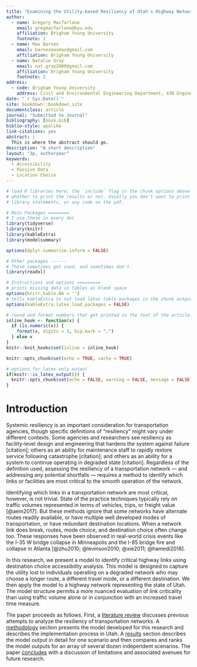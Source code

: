 ```yaml
---
title: "Examining the Utility-based Resiliency of Utah's Highway Network"
author:
  - name: Gregory Macfarlane
    email: gregmacfarlane@byu.edu
    affiliation: Brigham Young University
    footnote: 1
  - name: Max Barnes
    email: barnesmaxmax@gmail.com
    affiliation: Brigham Young University
  - name: Natalie Gray
    email: nat.gray2000@gmail.com
    affiliation: Brigham Young University
    footnote: 2
address:
  - code: Brigham Young University
    address: Civil and Environmental Engineering Department, 430 Engineering Building, Provo, Utah 84602
date: "`r Sys.Date()`"
site: bookdown::bookdown_site
documentclass: article
journal: "Submitted to Journal"
bibliography: [book.bib]
biblio-style: apalike
link-citations: yes
abstract: |
  This is where the abstract should go.
description: "A short description"
layout: "3p, authoryear"
keywords:
  - Accessibility
  - Passive Data
  - Location Choice
---
```


```r
# load R libraries here; the `include` flag in the chunk options above tells
# whether to print the results or not. Usually you don't want to print the
# library statements, or any code on the pdf.

# Main Packages ========
# I use these in every doc
library(tidyverse)
library(knitr)
library(kableExtra)
library(modelsummary)

options(dplyr.summarise.inform = FALSE)

# Other packages ------
# These sometimes get used, and sometimes don't.
library(readxl)

# Instructions and options =========
# prints missing data in tables as blank space
options(knitr.kable.NA = '') 
# tells kableExtra to not load latex table packages in the chunk output
options(kableExtra.latex.load_packages = FALSE) 

# round and format numbers that get printed in the text of the article.
inline_hook <- function(x) {
  if (is.numeric(x)) {
    format(x, digits = 3, big.mark = ",")
  } else x
}
knitr::knit_hooks$set(inline = inline_hook)

knitr::opts_chunk$set(echo = TRUE, cache = TRUE)

# options for latex-only output
if(knitr::is_latex_output()) {
  knitr::opts_chunk$set(echo = FALSE, warning = FALSE, message = FALSE)
} 

```

# Introduction {#intro}

Systemic resiliency is an important consideration for transportation agencies, 
though specific definitions of "resiliency" might vary under different contexts.
Some agencies and researchers see resiliency as facility-level design and
engineering that hardens the system against failure [citation]; others as an
ability for maintenance staff to rapidly restore service following catastrophe
[citation]; and others as an ability for a system to continue operating in
degraded state [citation]. Regardless of the definition used, assessing the
resiliency of a transportation network --- and addressing any potential
shortfalls --- requires a method to identify which links or facilities are most
critical to the smooth operation of the network.

Identifying which links in a transportation network are most critical, however, 
is not trivial. State of the practice techniques typically rely on traffic volumes
represented in terms of vehicles, trips, or freight value [@aem2017]. But these 
methods ignore that some networks have alternate routes readily available, or
have multiple well developed modes of transportation, or have redundant
destination locations. When a network link does break, routes, mode choice, and
destination choice often change too. These responses have been observed in
real-world crisis events like the I-35 W bridge collapse in Minneapolis and the
I-85 bridge fire and collapse in Atlanta
[@zhu2010; @levinson2010; @xie2011; @hamedi2018].

In this research, we present a model to identify critical highway links using 
destination choice accessibility analysis. This model is designed to capture the
utility lost to individuals operating on a degraded network who may choose 
a longer route, a different travel mode, or a different destination. We then
apply the model to a highway network representing the state of Utah. 
The model structure permits a more nuanced evaluation of link criticality than 
using traffic volume alone or in conjunction with an increased travel time measure.

The paper proceeds as follows. First, a [literature review](#litreview) discusses
previous attempts to analyze the resiliency of transportation networks. A
[methodology](#methodology) section presents the model developed for this
research and describes the implementation process in Utah. A [results](#results) section
describes the model output in detail for one scenario and then compares and ranks
the model outputs for an array of several dozen independent scenarios. The paper
[concludes](#conclusion) with a discussion of limitations and associated avenues 
for future research.

 